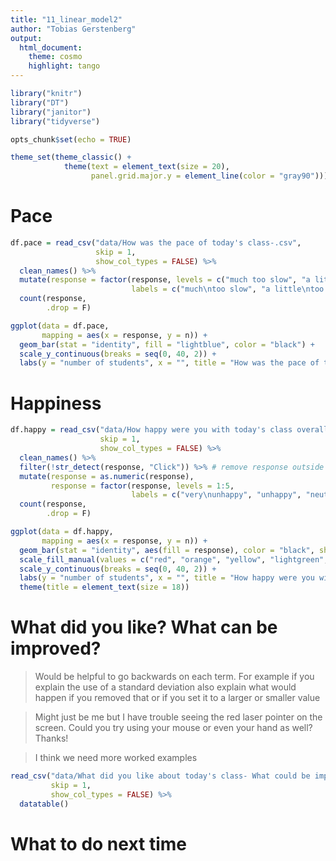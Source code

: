 ```yaml
---
title: "11_linear_model2"
author: "Tobias Gerstenberg"
output: 
  html_document:
    theme: cosmo
    highlight: tango
---
```


```r
library("knitr")
library("DT")
library("janitor")
library("tidyverse")

opts_chunk$set(echo = TRUE)

theme_set(theme_classic() + 
            theme(text = element_text(size = 20),
                  panel.grid.major.y = element_line(color = "gray90")))
```

# Pace

```r
df.pace = read_csv("data/How was the pace of today's class-.csv",
                   skip = 1,
                   show_col_types = FALSE) %>% 
  clean_names() %>%  
  mutate(response = factor(response, levels = c("much too slow", "a little too slow", "just right", "a little too fast", "much too fast"),
                           labels = c("much\ntoo slow", "a little\ntoo slow", "just right", "a little\ntoo fast", "much\ntoo fast"))) %>% 
  count(response,
        .drop = F)

ggplot(data = df.pace,
       mapping = aes(x = response, y = n)) + 
  geom_bar(stat = "identity", fill = "lightblue", color = "black") +
  scale_y_continuous(breaks = seq(0, 40, 2)) + 
  labs(y = "number of students", x = "", title = "How was the pace of today's class?")
```

# Happiness

```r
df.happy = read_csv("data/How happy were you with today's class overall-.csv",
                    skip = 1,
                    show_col_types = FALSE) %>% 
  clean_names() %>% 
  filter(!str_detect(response, "Click")) %>% # remove response outside of the click regions 
  mutate(response = as.numeric(response),
         response = factor(response, levels = 1:5,
                           labels = c("very\nunhappy", "unhappy", "neutral", "happy", "very\nhappy"))) %>% 
  count(response,
        .drop = F)

ggplot(data = df.happy,
       mapping = aes(x = response, y = n)) + 
  geom_bar(stat = "identity", aes(fill = response), color = "black", show.legend = F) +
  scale_fill_manual(values = c("red", "orange", "yellow", "lightgreen", "green")) +
  scale_y_continuous(breaks = seq(0, 40, 2)) + 
  labs(y = "number of students", x = "", title = "How happy were you with today's class overall?") +
  theme(title = element_text(size = 18))
```

# What did you like? What can be improved? 

> Would be helpful to go backwards on each term. For example if you explain the use of a standard deviation also explain what would happen if you removed that or if you set it to a larger or smaller value

> Might just be me but I have trouble seeing the red laser pointer on the screen. Could you try using your mouse or even your hand as well? Thanks!

> I think we need more worked examples

```r
read_csv("data/What did you like about today's class- What could be improved next time-.csv",
         skip = 1,
         show_col_types = FALSE) %>% 
  datatable()
```

# What to do next time


